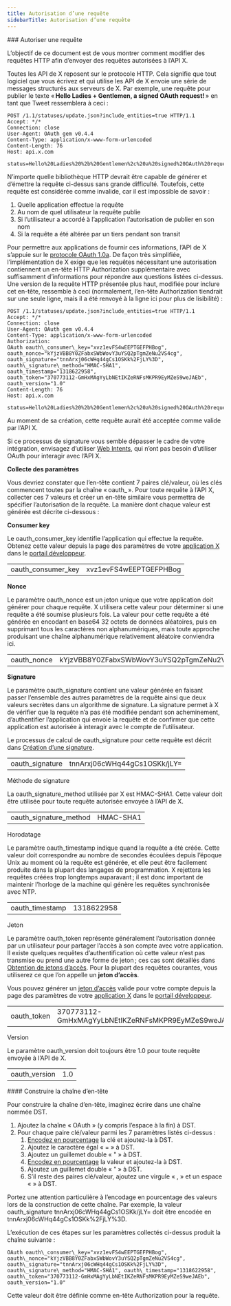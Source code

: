 ```yaml
---
title: Autorisation d’une requête
sidebarTitle: Autorisation d’une requête
---
```



<div id="authorizing-a-request">
  ### Autoriser une requête
</div>

L’objectif de ce document est de vous montrer comment modifier des requêtes HTTP afin d’envoyer des requêtes autorisées à l’API X.

Toutes les API de X reposent sur le protocole HTTP. Cela signifie que tout logiciel que vous écrivez et qui utilise les API de X envoie une série de messages structurés aux serveurs de X. Par exemple, une requête pour publier le texte « **Hello Ladies + Gentlemen, a signed OAuth request!** » en tant que Tweet ressemblera à ceci :

```
POST /1.1/statuses/update.json?include_entities=true HTTP/1.1
Accept: */*
Connection: close
User-Agent: OAuth gem v0.4.4
Content-Type: application/x-www-form-urlencoded
Content-Length: 76
Host: api.x.com

status=Hello%20Ladies%20%2b%20Gentlemen%2c%20a%20signed%20OAuth%20request%21
```

N’importe quelle bibliothèque HTTP devrait être capable de générer et d’émettre la requête ci-dessus sans grande difficulté. Toutefois, cette requête est considérée comme invalide, car il est impossible de savoir :

1. Quelle application effectue la requête
2. Au nom de quel utilisateur la requête publie
3. Si l’utilisateur a accordé à l’application l’autorisation de publier en son nom
4. Si la requête a été altérée par un tiers pendant son transit

Pour permettre aux applications de fournir ces informations, l’API de X s’appuie sur le [protocole OAuth 1.0a](http://tools.ietf.org/html/rfc5849). De façon très simplifiée, l’implémentation de X exige que les requêtes nécessitant une autorisation contiennent un en-tête HTTP Authorization supplémentaire avec suffisamment d’informations pour répondre aux questions listées ci-dessus. Une version de la requête HTTP présentée plus haut, modifiée pour inclure cet en-tête, ressemble à ceci (normalement, l’en-tête Authorization tiendrait sur une seule ligne, mais il a été renvoyé à la ligne ici pour plus de lisibilité) :

```
POST /1.1/statuses/update.json?include_entities=true HTTP/1.1
Accept: */*
Connection: close
User-Agent: OAuth gem v0.4.4
Content-Type: application/x-www-form-urlencoded
Authorization:
OAuth oauth\_consumer\_key="xvz1evFS4wEEPTGEFPHBog",
oauth_nonce="kYjzVBB8Y0ZFabxSWbWovY3uYSQ2pTgmZeNu2VS4cg",
oauth_signature="tnnArxj06cWHq44gCs1OSKk%2FjLY%3D",
oauth\_signature\_method="HMAC-SHA1",
oauth_timestamp="1318622958",
oauth_token="370773112-GmHxMAgYyLbNEtIKZeRNFsMKPR9EyMZeS9weJAEb",
oauth_version="1.0"
Content-Length: 76
Host: api.x.com

status=Hello%20Ladies%20%2b%20Gentlemen%2c%20a%20signed%20OAuth%20request%21
```

Au moment de sa création, cette requête aurait été acceptée comme valide par l’API X.

Si ce processus de signature vous semble dépasser le cadre de votre intégration, envisagez d’utiliser [Web Intents](https://dev.x.com/web/intents), qui n’ont pas besoin d’utiliser OAuth pour interagir avec l’API X.
 

**Collecte des paramètres**

Vous devriez constater que l’en-tête contient 7 paires clé/valeur, où les clés commencent toutes par la chaîne « oauth\_ ». Pour toute requête à l’API X, collecter ces 7 valeurs et créer un en-tête similaire vous permettra de spécifier l’autorisation de la requête. La manière dont chaque valeur est générée est décrite ci-dessous :

**Consumer key**

Le oauth\_consumer\_key identifie l’application qui effectue la requête. Obtenez cette valeur depuis la page des paramètres de votre [application X](/fr/resources/fundamentals/developer-apps) dans le [portail développeur](/fr/resources/fundamentals/developer-portal).

|     |     |
| :--- | :--- |
| oauth\_consumer\_key | xvz1evFS4wEEPTGEFPHBog |

**Nonce**

Le paramètre oauth\_nonce est un jeton unique que votre application doit générer pour chaque requête. X utilisera cette valeur pour déterminer si une requête a été soumise plusieurs fois. La valeur pour cette requête a été générée en encodant en base64 32 octets de données aléatoires, puis en supprimant tous les caractères non alphanumériques, mais toute approche produisant une chaîne alphanumérique relativement aléatoire conviendra ici.

|     |     |
| :--- | :--- |
| oauth\_nonce | kYjzVBB8Y0ZFabxSWbWovY3uYSQ2pTgmZeNu2VS4cg |

**Signature**

Le paramètre oauth\_signature contient une valeur générée en faisant passer l’ensemble des autres paramètres de la requête ainsi que deux valeurs secrètes dans un algorithme de signature. La signature permet à X de vérifier que la requête n’a pas été modifiée pendant son acheminement, d’authentifier l’application qui envoie la requête et de confirmer que cette application est autorisée à interagir avec le compte de l’utilisateur.

Le processus de calcul de oauth\_signature pour cette requête est décrit dans [Création d’une signature](/fr/resources/fundamentals/authentication/oauth-1-0a/creating-a-signature).

|     |     |
| :--- | :--- |
| oauth\_signature | tnnArxj06cWHq44gCs1OSKk/jLY= |

Méthode de signature

La oauth\_signature\_method utilisée par X est HMAC-SHA1. Cette valeur doit être utilisée pour toute requête autorisée envoyée à l’API de X.

|     |     |
| :--- | :--- |
| oauth\_signature\_method | HMAC-SHA1 |

Horodatage

Le paramètre oauth\_timestamp indique quand la requête a été créée. Cette valeur doit correspondre au nombre de secondes écoulées depuis l’époque Unix au moment où la requête est générée, et elle peut être facilement produite dans la plupart des langages de programmation. X rejettera les requêtes créées trop longtemps auparavant ; il est donc important de maintenir l’horloge de la machine qui génère les requêtes synchronisée avec NTP.

|     |     |
| :--- | :--- |
| oauth\_timestamp | 1318622958 |

Jeton

Le paramètre oauth\_token représente généralement l’autorisation donnée par un utilisateur pour partager l’accès à son compte avec votre application. Il existe quelques requêtes d’authentification où cette valeur n’est pas transmise ou prend une autre forme de jeton ; ces cas sont détaillés dans [Obtention de jetons d’accès](/fr/resources/fundamentals/authentication/oauth-1-0a/obtaining-user-access-tokens). Pour la plupart des requêtes courantes, vous utiliserez ce que l’on appelle un **jeton d’accès**.

Vous pouvez générer un [jeton d’accès](/fr/resources/fundamentals/authentication/oauth-1-0a/obtaining-user-access-tokens) valide pour votre compte depuis la page des paramètres de votre [application X](/fr/resources/fundamentals/developer-apps) dans le [portail développeur](/fr/resources/fundamentals/developer-portal).

|     |     |
| :--- | :--- |
| oauth\_token | 370773112-GmHxMAgYyLbNEtIKZeRNFsMKPR9EyMZeS9weJAEb |

Version

Le paramètre oauth\_version doit toujours être 1.0 pour toute requête envoyée à l’API de X.

|     |     |
| :--- | :--- |
| oauth\_version | 1.0 |

<div id="building-the-header-string">
  #### Construire la chaîne d’en-tête
</div>

Pour construire la chaîne d’en-tête, imaginez écrire dans une chaîne nommée DST.

1. Ajoutez la chaîne « OAuth » (y compris l’espace à la fin) à DST.
2. Pour chaque paire clé/valeur parmi les 7 paramètres listés ci-dessus :
   1. [Encodez en pourcentage](/fr/resources/fundamentals/authentication/oauth-1-0a/obtaining-user-access-tokens) la clé et ajoutez-la à DST.
   2. Ajoutez le caractère égal « = » à DST.
   3. Ajoutez un guillemet double « " » à DST.
   4. [Encodez en pourcentage](/fr/resources/fundamentals/authentication/oauth-1-0a/obtaining-user-access-tokens) la valeur et ajoutez-la à DST.
   5. Ajoutez un guillemet double « " » à DST.
   6. S’il reste des paires clé/valeur, ajoutez une virgule « , » et un espace «  » à DST.

Portez une attention particulière à l’encodage en pourcentage des valeurs lors de la construction de cette chaîne. Par exemple, la valeur oauth\_signature tnnArxj06cWHq44gCs1OSKk/jLY= doit être encodée en tnnArxj06cWHq44gCs1OSKk%2FjLY%3D.

L’exécution de ces étapes sur les paramètres collectés ci-dessus produit la chaîne suivante :

```
OAuth oauth\_consumer\_key="xvz1evFS4wEEPTGEFPHBog", oauth\_nonce="kYjzVBB8Y0ZFabxSWbWovY3uYSQ2pTgmZeNu2VS4cg", oauth\_signature="tnnArxj06cWHq44gCs1OSKk%2FjLY%3D", oauth\_signature\_method="HMAC-SHA1", oauth\_timestamp="1318622958", oauth\_token="370773112-GmHxMAgYyLbNEtIKZeRNFsMKPR9EyMZeS9weJAEb", oauth_version="1.0"
```

Cette valeur doit être définie comme en-tête Authorization pour la requête.